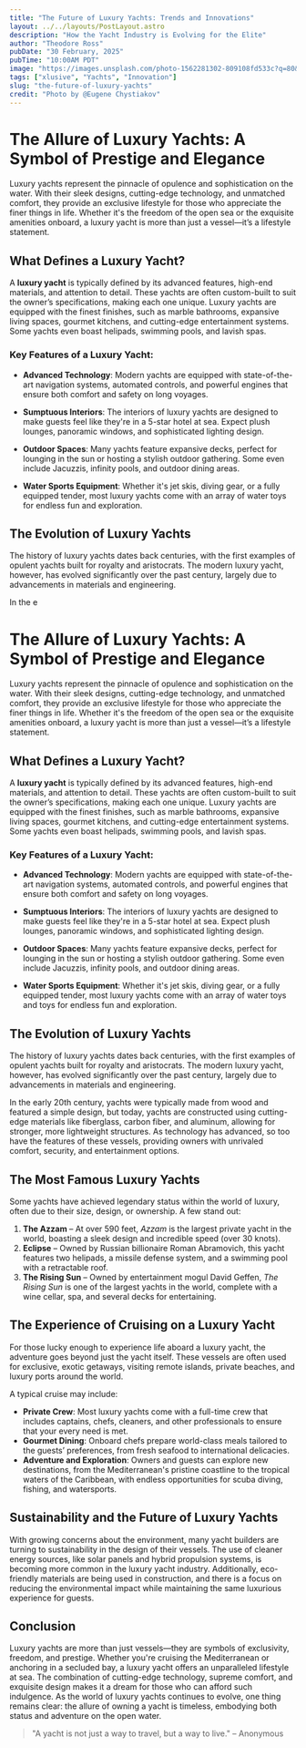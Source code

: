 ```yaml
---
title: "The Future of Luxury Yachts: Trends and Innovations"
layout: ../../layouts/PostLayout.astro
description: "How the Yacht Industry is Evolving for the Elite"
author: "Theodore Ross"
pubDate: "30 February, 2025"
pubTime: "10:00AM PDT"
image: "https://images.unsplash.com/photo-1562281302-809108fd533c?q=80&w=2070&auto=format&fit=crop&ixlib=rb-4.0.3&ixid=M3wxMjA3fDB8MHxwaG90by1wYWdlfHx8fGVufDB8fHx8fA%3D%3D"
tags: ["xlusive", "Yachts", "Innovation"]
slug: "the-future-of-luxury-yachts"
credit: "Photo by @Eugene Chystiakov"
---
```


# The Allure of Luxury Yachts: A Symbol of Prestige and Elegance

Luxury yachts represent the pinnacle of opulence and sophistication on the water. With their sleek designs, cutting-edge technology, and unmatched comfort, they provide an exclusive lifestyle for those who appreciate the finer things in life. Whether it's the freedom of the open sea or the exquisite amenities onboard, a luxury yacht is more than just a vessel—it’s a lifestyle statement.

## What Defines a Luxury Yacht?

A **luxury yacht** is typically defined by its advanced features, high-end materials, and attention to detail. These yachts are often custom-built to suit the owner’s specifications, making each one unique. Luxury yachts are equipped with the finest finishes, such as marble bathrooms, expansive living spaces, gourmet kitchens, and cutting-edge entertainment systems. Some yachts even boast helipads, swimming pools, and lavish spas.

### Key Features of a Luxury Yacht:

- **Advanced Technology**: Modern yachts are equipped with state-of-the-art navigation systems, automated controls, and powerful engines that ensure both comfort and safety on long voyages.
- **Sumptuous Interiors**: The interiors of luxury yachts are designed to make guests feel like they're in a 5-star hotel at sea. Expect plush lounges, panoramic windows, and sophisticated lighting design.
- **Outdoor Spaces**: Many yachts feature expansive decks, perfect for lounging in the sun or hosting a stylish outdoor gathering. Some even include Jacuzzis, infinity pools, and outdoor dining areas.

- **Water Sports Equipment**: Whether it's jet skis, diving gear, or a fully equipped tender, most luxury yachts come with an array of water toys for endless fun and exploration.

## The Evolution of Luxury Yachts

The history of luxury yachts dates back centuries, with the first examples of opulent yachts built for royalty and aristocrats. The modern luxury yacht, however, has evolved significantly over the past century, largely due to advancements in materials and engineering.

In the e

# The Allure of Luxury Yachts: A Symbol of Prestige and Elegance

Luxury yachts represent the pinnacle of opulence and sophistication on the water. With their sleek designs, cutting-edge technology, and unmatched comfort, they provide an exclusive lifestyle for those who appreciate the finer things in life. Whether it's the freedom of the open sea or the exquisite amenities onboard, a luxury yacht is more than just a vessel—it’s a lifestyle statement.

## What Defines a Luxury Yacht?

A **luxury yacht** is typically defined by its advanced features, high-end materials, and attention to detail. These yachts are often custom-built to suit the owner’s specifications, making each one unique. Luxury yachts are equipped with the finest finishes, such as marble bathrooms, expansive living spaces, gourmet kitchens, and cutting-edge entertainment systems. Some yachts even boast helipads, swimming pools, and lavish spas.

### Key Features of a Luxury Yacht:

- **Advanced Technology**: Modern yachts are equipped with state-of-the-art navigation systems, automated controls, and powerful engines that ensure both comfort and safety on long voyages.
- **Sumptuous Interiors**: The interiors of luxury yachts are designed to make guests feel like they're in a 5-star hotel at sea. Expect plush lounges, panoramic windows, and sophisticated lighting design.
- **Outdoor Spaces**: Many yachts feature expansive decks, perfect for lounging in the sun or hosting a stylish outdoor gathering. Some even include Jacuzzis, infinity pools, and outdoor dining areas.

- **Water Sports Equipment**: Whether it's jet skis, diving gear, or a fully equipped tender, most luxury yachts come with an array of water toys and toys for endless fun and exploration.

## The Evolution of Luxury Yachts

The history of luxury yachts dates back centuries, with the first examples of opulent yachts built for royalty and aristocrats. The modern luxury yacht, however, has evolved significantly over the past century, largely due to advancements in materials and engineering.

In the early 20th century, yachts were typically made from wood and featured a simple design, but today, yachts are constructed using cutting-edge materials like fiberglass, carbon fiber, and aluminum, allowing for stronger, more lightweight structures. As technology has advanced, so too have the features of these vessels, providing owners with unrivaled comfort, security, and entertainment options.

## The Most Famous Luxury Yachts

Some yachts have achieved legendary status within the world of luxury, often due to their size, design, or ownership. A few stand out:

1. **The Azzam** – At over 590 feet, _Azzam_ is the largest private yacht in the world, boasting a sleek design and incredible speed (over 30 knots).
2. **Eclipse** – Owned by Russian billionaire Roman Abramovich, this yacht features two helipads, a missile defense system, and a swimming pool with a retractable roof.
3. **The Rising Sun** – Owned by entertainment mogul David Geffen, _The Rising Sun_ is one of the largest yachts in the world, complete with a wine cellar, spa, and several decks for entertaining.

## The Experience of Cruising on a Luxury Yacht

For those lucky enough to experience life aboard a luxury yacht, the adventure goes beyond just the yacht itself. These vessels are often used for exclusive, exotic getaways, visiting remote islands, private beaches, and luxury ports around the world.

A typical cruise may include:

- **Private Crew**: Most luxury yachts come with a full-time crew that includes captains, chefs, cleaners, and other professionals to ensure that your every need is met.
- **Gourmet Dining**: Onboard chefs prepare world-class meals tailored to the guests’ preferences, from fresh seafood to international delicacies.
- **Adventure and Exploration**: Owners and guests can explore new destinations, from the Mediterranean's pristine coastline to the tropical waters of the Caribbean, with endless opportunities for scuba diving, fishing, and watersports.

## Sustainability and the Future of Luxury Yachts

With growing concerns about the environment, many yacht builders are turning to sustainability in the design of their vessels. The use of cleaner energy sources, like solar panels and hybrid propulsion systems, is becoming more common in the luxury yacht industry. Additionally, eco-friendly materials are being used in construction, and there is a focus on reducing the environmental impact while maintaining the same luxurious experience for guests.

## Conclusion

Luxury yachts are more than just vessels—they are symbols of exclusivity, freedom, and prestige. Whether you're cruising the Mediterranean or anchoring in a secluded bay, a luxury yacht offers an unparalleled lifestyle at sea. The combination of cutting-edge technology, supreme comfort, and exquisite design makes it a dream for those who can afford such indulgence. As the world of luxury yachts continues to evolve, one thing remains clear: the allure of owning a yacht is timeless, embodying both status and adventure on the open water.

> "A yacht is not just a way to travel, but a way to live." – Anonymous
